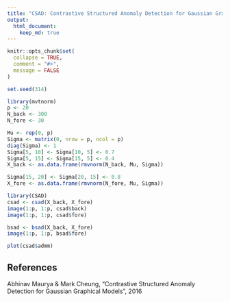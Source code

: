 ```yaml
---
title: "CSAD: Contrastive Structured Anomaly Detection for Gaussian Graphical Models"
output: 
  html_document:
    keep_md: true
---
```


```r
knitr::opts_chunk$set(
  collapse = TRUE,
  comment = "#>",
  message = FALSE
)
```

```r
set.seed(314)

library(mvtnorm)
p <- 20
N_back <- 300
N_fore <- 30

Mu <- rep(0, p)
Sigma <- matrix(0, nrow = p, ncol = p)
diag(Sigma) <- 1
Sigma[5, 10] <- Sigma[10, 5] <- 0.7
Sigma[5, 15] <- Sigma[15, 5] <- 0.4
X_back <- as.data.frame(rmvnorm(N_back, Mu, Sigma))

Sigma[15, 20] <- Sigma[20, 15] <- 0.8
X_fore <- as.data.frame(rmvnorm(N_fore, Mu, Sigma))
```

```r
library(CSAD)
csad <- csad(X_back, X_fore)
image(1:p, 1:p, csad$back)
image(1:p, 1:p, csad$fore)
```

```r
bsad <- bsad(X_back, X_fore)
image(1:p, 1:p, bsad$fore)
```

```r
plot(csad$admm)
```

## References

Abhinav Maurya & Mark Cheung, "Contrastive Structured Anomaly Detection for Gaussian Graphical Models", 2016


